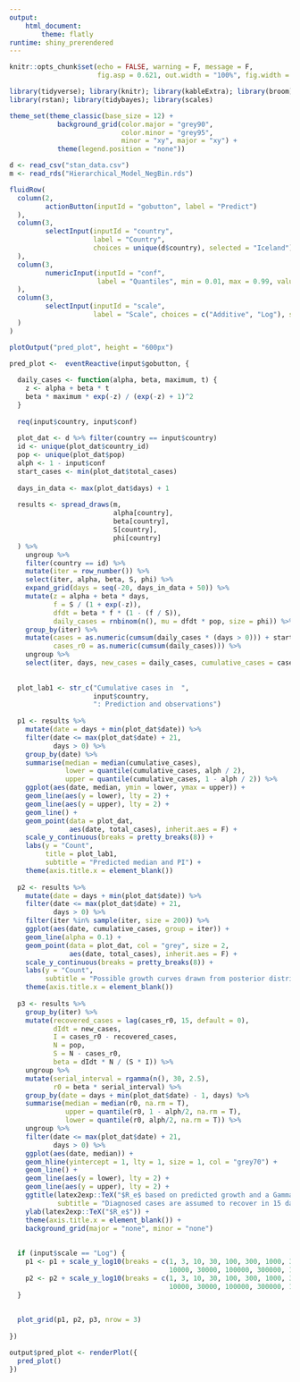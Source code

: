 ```yaml
---
output: 
    html_document:
        theme: flatly
runtime: shiny_prerendered
---
```


```r
knitr::opts_chunk$set(echo = FALSE, warning = F, message = F, 
                      fig.asp = 0.621, out.width = "100%", fig.width = 8)

library(tidyverse); library(knitr); library(kableExtra); library(broom); library(cowplot); 
library(rstan); library(tidybayes); library(scales)

theme_set(theme_classic(base_size = 12) + 
            background_grid(color.major = "grey90", 
                            color.minor = "grey95", 
                            minor = "xy", major = "xy") +
            theme(legend.position = "none"))

```

```r
d <- read_csv("stan_data.csv")
m <- read_rds("Hierarchical_Model_NegBin.rds")
```

```r
fluidRow(
  column(2,
         actionButton(inputId = "gobutton", label = "Predict")
  ),
  column(3,
         selectInput(inputId = "country",
                     label = "Country",
                     choices = unique(d$country), selected = "Iceland")
  ),
  column(3,
         numericInput(inputId = "conf",
                      label = "Quantiles", min = 0.01, max = 0.99, value = 0.95, step = 0.01)
  ),
  column(3,
         selectInput(inputId = "scale",
                     label = "Scale", choices = c("Additive", "Log"), selected = "Additive")
  )
)

plotOutput("pred_plot", height = "600px")
```


```r
pred_plot <-  eventReactive(input$gobutton, {
  
  daily_cases <- function(alpha, beta, maximum, t) {
    z <- alpha + beta * t
    beta * maximum * exp(-z) / (exp(-z) + 1)^2
  }
  
  req(input$country, input$conf)
  
  plot_dat <- d %>% filter(country == input$country)
  id <- unique(plot_dat$country_id)
  pop <- unique(plot_dat$pop)
  alph <- 1 - input$conf
  start_cases <- min(plot_dat$total_cases)
  
  days_in_data <- max(plot_dat$days) + 1
  
  results <- spread_draws(m, 
                          alpha[country],
                          beta[country], 
                          S[country],
                          phi[country]
  ) %>% 
    ungroup %>% 
    filter(country == id) %>% 
    mutate(iter = row_number()) %>% 
    select(iter, alpha, beta, S, phi) %>% 
    expand_grid(days = seq(-20, days_in_data + 50)) %>% 
    mutate(z = alpha + beta * days,
           f = S / (1 + exp(-z)),
           dfdt = beta * f * (1 - (f / S)),
           daily_cases = rnbinom(n(), mu = dfdt * pop, size = phi)) %>% 
    group_by(iter) %>% 
    mutate(cases = as.numeric(cumsum(daily_cases * (days > 0))) + start_cases,
           cases_r0 = as.numeric(cumsum(daily_cases))) %>% 
    ungroup %>% 
    select(iter, days, new_cases = daily_cases, cumulative_cases = cases, cases_r0)
  
  
  plot_lab1 <- str_c("Cumulative cases in  ", 
                     input$country, 
                     ": Prediction and observations")
  
  p1 <- results %>% 
    mutate(date = days + min(plot_dat$date)) %>% 
    filter(date <= max(plot_dat$date) + 21,
           days > 0) %>% 
    group_by(date) %>% 
    summarise(median = median(cumulative_cases),
              lower = quantile(cumulative_cases, alph / 2),
              upper = quantile(cumulative_cases, 1 - alph / 2)) %>% 
    ggplot(aes(date, median, ymin = lower, ymax = upper)) +
    geom_line(aes(y = lower), lty = 2) +
    geom_line(aes(y = upper), lty = 2) +
    geom_line() +
    geom_point(data = plot_dat,
               aes(date, total_cases), inherit.aes = F) +
    scale_y_continuous(breaks = pretty_breaks(8)) +
    labs(y = "Count",
         title = plot_lab1,
         subtitle = "Predicted median and PI") +
    theme(axis.title.x = element_blank())
  
  p2 <- results %>% 
    mutate(date = days + min(plot_dat$date)) %>% 
    filter(date <= max(plot_dat$date) + 21,
           days > 0) %>% 
    filter(iter %in% sample(iter, size = 200)) %>% 
    ggplot(aes(date, cumulative_cases, group = iter)) +
    geom_line(alpha = 0.1) +
    geom_point(data = plot_dat, col = "grey", size = 2,
               aes(date, total_cases), inherit.aes = F) +
    scale_y_continuous(breaks = pretty_breaks(8)) +
    labs(y = "Count",
         subtitle = "Possible growth curves drawn from posterior distribution") +
    theme(axis.title.x = element_blank())
  
  p3 <- results %>% 
    group_by(iter) %>% 
    mutate(recovered_cases = lag(cases_r0, 15, default = 0),
           dIdt = new_cases,
           I = cases_r0 - recovered_cases,
           N = pop,
           S = N - cases_r0,
           beta = dIdt * N / (S * I)) %>% 
    ungroup %>% 
    mutate(serial_interval = rgamma(n(), 30, 2.5),
           r0 = beta * serial_interval) %>% 
    group_by(date = days + min(plot_dat$date) - 1, days) %>% 
    summarise(median = median(r0, na.rm = T),
              upper = quantile(r0, 1 - alph/2, na.rm = T),
              lower = quantile(r0, alph/2, na.rm = T)) %>% 
    ungroup %>% 
    filter(date <= max(plot_dat$date) + 21,
           days > 0) %>% 
    ggplot(aes(date, median)) +
    geom_hline(yintercept = 1, lty = 1, size = 1, col = "grey70") +
    geom_line() +
    geom_line(aes(y = lower), lty = 2) +
    geom_line(aes(y = upper), lty = 2) +
    ggtitle(latex2exp::TeX("$R_e$ based on predicted growth and a Gamma(30, 2.5) serial interval"),
            subtitle = "Diagnosed cases are assumed to recover in 15 days") +
    ylab(latex2exp::TeX("$R_e$")) +
    theme(axis.title.x = element_blank()) +
    background_grid(major = "none", minor = "none")
  
  
  if (input$scale == "Log") {
    p1 <- p1 + scale_y_log10(breaks = c(1, 3, 10, 30, 100, 300, 1000, 3000,
                                        10000, 30000, 100000, 300000, 1000000, 3000000))
    p2 <- p2 + scale_y_log10(breaks = c(1, 3, 10, 30, 100, 300, 1000, 3000,
                                        10000, 30000, 100000, 300000, 1000000, 3000000))
  }
  
  
  plot_grid(p1, p2, p3, nrow = 3)
  
})

output$pred_plot <- renderPlot({
  pred_plot()
})
```
